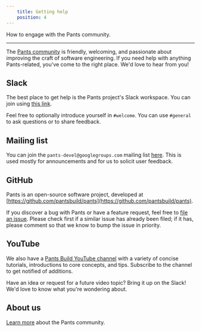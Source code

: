 ```yaml
---
    title: Getting help
    position: 4
---
```


How to engage with the Pants community.

---

The [Pants community](doc:the-pants-community) is friendly, welcoming, and passionate about improving the craft of software engineering. If you need help with anything Pants-related, you've come to the right place. We'd love to hear from you!

## Slack

The best place to get help is the Pants project's Slack workspace. You can join using [this link](https://join.slack.com/t/pantsbuild/shared_invite/zt-d0uh0mok-RLvVosDiX6JDpvStH~bFBA).

Feel free to optionally introduce yourself in `#welcome`. You can use `#general` to ask questions or to share feedback.

## Mailing list

You can join the `pants-devel@googlegroups.com` mailing list [here](https://groups.google.com/forum/#!forum/pants-devel). This is used mostly for announcements and for us to solicit user feedback.

## GitHub

Pants is an open-source software project, developed at [https://github.com/pantsbuild/pants](https://github.com/pantsbuild/pants).

If you discover a bug with Pants or have a feature request, feel free to [file an issue](https://github.com/pantsbuild/pants/issues). Please check first if a similar issue has already been filed; if it has, please comment so that we know to bump the issue in priority.

## YouTube

We also have a [Pants Build YouTube channel](https://www.youtube.com/channel/UCCcfCbDqtqlCkFEuENsHlbQ) with a variety of concise tutorials, introductions to core concepts, and tips. Subscribe to the channel to get notified of additions.

Have an idea or request for a future video topic? Bring it up on the Slack! We'd love to know what you're wondering about.

## About us

[Learn more](doc:the-pants-community) about the Pants community.
